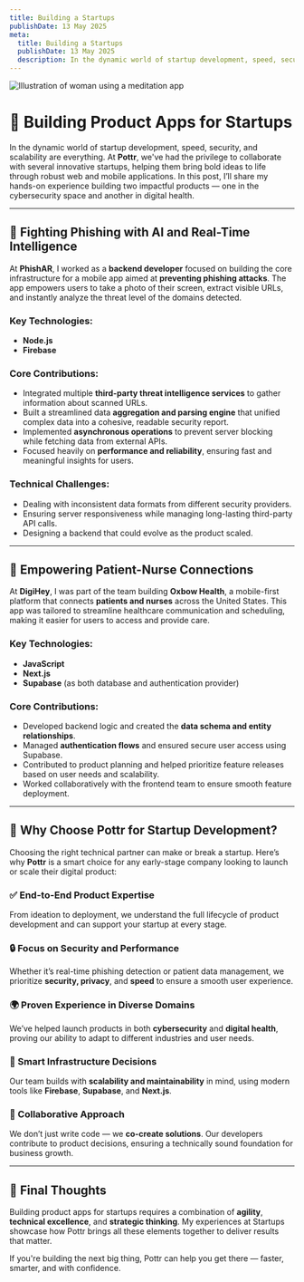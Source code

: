 ```yaml
---
title: Building a Startups
publishDate: 13 May 2025
meta:
  title: Building a Startups
  publishDate: 13 May 2025
  description: In the dynamic world of startup development, speed, security, and scalability are everything.
---
```


![Illustration of woman using a meditation app](/assets/images/casual-life-3d-likes.webp)

# 🌟 Building Product Apps for Startups

In the dynamic world of startup development, speed, security, and scalability are everything. At **Pottr**, we've had the privilege to collaborate with several innovative startups, helping them bring bold ideas to life through robust web and mobile applications. In this post, I’ll share my hands-on experience building two impactful products — one in the cybersecurity space and another in digital health.

---

## 🔐 Fighting Phishing with AI and Real-Time Intelligence

At **PhishAR**, I worked as a **backend developer** focused on building the core infrastructure for a mobile app aimed at **preventing phishing attacks**. The app empowers users to take a photo of their screen, extract visible URLs, and instantly analyze the threat level of the domains detected.

### Key Technologies:
- **Node.js**
- **Firebase**

### Core Contributions:
- Integrated multiple **third-party threat intelligence services** to gather information about scanned URLs.
- Built a streamlined data **aggregation and parsing engine** that unified complex data into a cohesive, readable security report.
- Implemented **asynchronous operations** to prevent server blocking while fetching data from external APIs.
- Focused heavily on **performance and reliability**, ensuring fast and meaningful insights for users.

### Technical Challenges:
- Dealing with inconsistent data formats from different security providers.
- Ensuring server responsiveness while managing long-lasting third-party API calls.
- Designing a backend that could evolve as the product scaled.

---

## 🏥 Empowering Patient-Nurse Connections

At **DigiHey**, I was part of the team building **Oxbow Health**, a mobile-first platform that connects **patients and nurses** across the United States. This app was tailored to streamline healthcare communication and scheduling, making it easier for users to access and provide care.

### Key Technologies:
- **JavaScript**
- **Next.js**
- **Supabase** (as both database and authentication provider)

### Core Contributions:
- Developed backend logic and created the **data schema and entity relationships**.
- Managed **authentication flows** and ensured secure user access using Supabase.
- Contributed to product planning and helped prioritize feature releases based on user needs and scalability.
- Worked collaboratively with the frontend team to ensure smooth feature deployment.

---

## 🚀 Why Choose Pottr for Startup Development?

Choosing the right technical partner can make or break a startup. Here’s why **Pottr** is a smart choice for any early-stage company looking to launch or scale their digital product:

### ✅ End-to-End Product Expertise
From ideation to deployment, we understand the full lifecycle of product development and can support your startup at every stage.

### 🔒 Focus on Security and Performance
Whether it’s real-time phishing detection or patient data management, we prioritize **security, privacy**, and **speed** to ensure a smooth user experience.

### 🌍 Proven Experience in Diverse Domains
We’ve helped launch products in both **cybersecurity** and **digital health**, proving our ability to adapt to different industries and user needs.

### 🧠 Smart Infrastructure Decisions
Our team builds with **scalability and maintainability** in mind, using modern tools like **Firebase**, **Supabase**, and **Next.js**.

### 🤝 Collaborative Approach
We don’t just write code — we **co-create solutions**. Our developers contribute to product decisions, ensuring a technically sound foundation for business growth.

---

## 🧠 Final Thoughts

Building product apps for startups requires a combination of **agility**, **technical excellence**, and **strategic thinking**. My experiences at Startups showcase how Pottr brings all these elements together to deliver results that matter.

If you're building the next big thing, Pottr can help you get there — faster, smarter, and with confidence.
